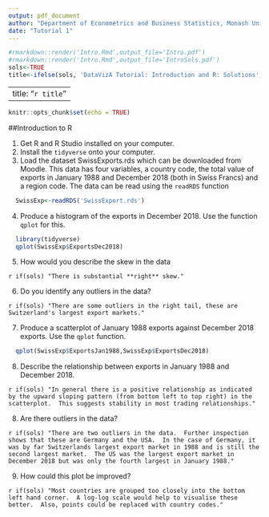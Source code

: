 ```yaml
---
output: pdf_document
author: "Department of Econometrics and Business Statistics, Monash University"
date: "Tutorial 1"
---
```


```r
#rmarkdown::render('Intro.Rmd',output_file='Intro.pdf')
#rmarkdown::render('Intro.Rmd',output_file='IntroSols.pdf')
sols<-TRUE
title<-ifelse(sols, 'DataVizA Tutorial: Introduction and R: Solutions','DataVizA Tutorial: Introduction and R')
```

---
title: "`r title`"
---

```r
knitr::opts_chunk$set(echo = TRUE)

```

##Introduction to R

  1. Get R and R Studio installed on your computer.
  2. Install the `tidyverse` onto your computer.
  3. Load the dataset SwissExports.rds which can be downloaded from Moodle.  This data has four variables, a country code, the total value of exports in January 1988 and December 2018 (both in Swiss Francs) and a region code. The data can be read using the `readRDS` function

```r
  SwissExp<-readRDS('SwissExport.rds')
```
  
  4. Produce a histogram of the exports in December 2018.  Use the function `qplot` for this.
  
```r
  library(tidyverse)
  qplot(SwissExp$ExportsDec2018)
```
  
  5. How would you describe the skew in the data
  
`r if(sols) "There is substantial **right** skew."`

  6. Do you identify any outliers in the data?
  
`r if(sols) "There are some outliers in the right tail, these are Switzerland's largest export markets."`
  
  7. Produce a scatterplot of January 1988 exports against December 2018 exports. Use the `qplot` function.

```r
  qplot(SwissExp$ExportsJan1988,SwissExp$ExportsDec2018)
```

  8. Describe the relationship between exports in January 1988 and December 2018.  
  
`r if(sols) "In general there is a positive relationship as indicated by the upward sloping pattern (from bottom left to top right) in the scatterplot.  This suggests stability in most trading relationships."`

  8. Are there outliers in the data?  
  
`r if(sols) "There are two outliers in the data.  Further inspection shows that these are Germany and the USA.  In the case of Germany, it was by far Switzerlands largest export market in 1988 and is still the second largest market.  The US was the largest export market in December 2018 but was only the fourth largest in January 1988."`

  9. How could this plot be improved?
  
`r if(sols) "Most countries are grouped too closely into the bottom left hand corner.  A log-log scale would help to visualise these better.  Also, points could be replaced with country codes."`

  